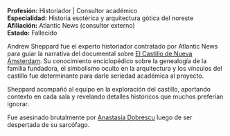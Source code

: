 **Profesión:** Historiador | Consultor académico  
**Especialidad:** Historia esotérica y arquitectura gótica del noreste  
**Afiliación:** Atlantic News (consultor externo)  
**Estado:** Fallecido

Andrew Sheppard fue el experto historiador contratado por Atlantic News para guiar la narrativa del documental sobre  [El Castillo de Nueva Ámsterdam](El%20Castillo%20de%20Nueva%20Ámsterdam.md). Su conocimiento enciclopédico sobre la genealogía de la familia fundadora, el simbolismo oculto en la arquitectura y los vínculos del castillo fue determinante para darle seriedad académica al proyecto.

Sheppard acompañó al equipo en la exploración del castillo, aportando contexto en cada sala y revelando detalles históricos que muchos preferían ignorar. 

Fue asesinado brutalmente por [Anastasia Dobrescu](Anastasia%20Dobrescu.md) luego de ser despertada de su sarcófago.

